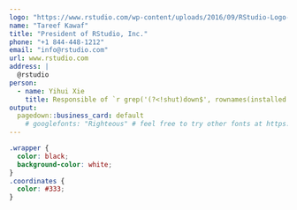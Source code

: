 ```yaml
---
logo: "https://www.rstudio.com/wp-content/uploads/2016/09/RStudio-Logo-Blue-Gray-250.png"
name: "Tareef Kawaf"
title: "President of RStudio, Inc."
phone: "+1 844-448-1212"
email: "info@rstudio.com"
url: www.rstudio.com
address: |
  @rstudio
person: 
  - name: Yihui Xie
    title: Responsible of `r grep('(?<!shut)down$', rownames(installed.packages()), value=T, perl=T)`
output:
  pagedown::business_card: default
    # googlefonts: "Righteous" # feel free to try other fonts at https://fonts.google.com
---
```



<!-- if you prefer black text on white background, set eval=TRUE on the chunk below -->

```css
.wrapper {
  color: black;
  background-color: white;
}
.coordinates {
  color: #333;
}
```
